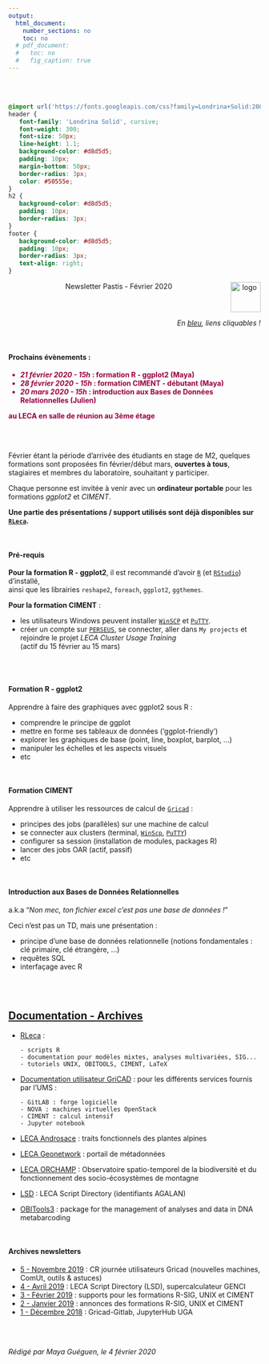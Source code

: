 ```yaml
---
output:
  html_document:
    number_sections: no
    toc: no
  # pdf_document:
  #   toc: no
  #   fig_caption: true
---
```


<br/><br/>


```css
@import url('https://fonts.googleapis.com/css?family=Londrina+Solid:200,300|Medula+One');
header {
   font-family: 'Londrina Solid', cursive;
   font-weight: 300;
   font-size: 50px;
   line-height: 1.1;
   background-color: #d8d5d5;
   padding: 10px;
   margin-bottom: 50px;
   border-radius: 3px;
   color: #50555e;
}
h2 {
   background-color: #d8d5d5;
   padding: 10px;
   border-radius: 3px;
}
footer {
   background-color: #d8d5d5;
   padding: 10px;
   border-radius: 3px;
   text-align: right;
}
```

<header>Newsletter Pastis - Février 2020 <img src="images/leca-logo_image_2.jpg" alt="logo" width="60px" align="right"/></header>

<div style="text-align:right;">*En [bleu](), liens cliquables !*</div>
<br/>

#### Prochains évènements :

<div style="color:#980043;">
- ***21 février 2020 - 15h* : formation R - ggplot2 (Maya)**
- ***28 février 2020 - 15h* : formation CIMENT - débutant (Maya)**
- ***20 mars 2020 - 15h* : introduction aux Bases de Données Relationnelles (Julien)**

**au LECA en salle de réunion au 3ème étage**
</div>
<br/><br/>

Février étant la période d'arrivée des étudiants en stage de M2, quelques formations sont proposées fin février/début mars, **ouvertes à tous**, stagiaires et membres du laboratoire, souhaitant y participer.

Chaque personne est invitée à venir avec un **ordinateur portable** pour les formations *ggplot2* et *CIMENT*.

**Une partie des présentations / support utilisés sont déjà disponibles sur [`RLeca`](http://rleca.pbworks.com/).**

<br/>

#### Pré-requis

**Pour la formation R - ggplot2**, il est recommandé d'avoir [`R`](https://www.r-project.org/) (et [`RStudio`](https://www.rstudio.com/products/rstudio/download/)) d'installé,  
ainsi que les librairies `reshape2`, `foreach`, `ggplot2`, `ggthemes`.

**Pour la formation CIMENT** :

  - les utilisateurs Windows peuvent installer [`WinSCP`](https://winscp.net/eng/download.php) et [`PuTTY`](https://www.chiark.greenend.org.uk/~sgtatham/putty/latest.html).
   - créer un compte sur [`PERSEUS`](https://perseus.ujf-grenoble.fr), se connecter, aller dans `My projects` et rejoindre le projet *LECA Cluster Usage Training*  
   (actif du 15 février au 15 mars)


<br/><br/>


#### Formation R - ggplot2

Apprendre à faire des graphiques avec ggplot2 sous R :

- comprendre le principe de ggplot
- mettre en forme ses tableaux de données ('ggplot-friendly')
- explorer les graphiques de base (point, line, boxplot, barplot, ...)
- manipuler les échelles et les aspects visuels
- etc

<br/>

#### Formation CIMENT

Apprendre à utiliser les ressources de calcul de [`Gricad`](https://gricad.univ-grenoble-alpes.fr/) :

- principes des jobs (parallèles) sur une machine de calcul
- se connecter aux clusters (terminal, [`WinScp`](https://winscp.net/), [`PuTTY`](https://www.putty.org/))
- configurer sa session (installation de modules, packages R)
- lancer des jobs OAR (actif, passif)
- etc

<br/>

#### Introduction aux Bases de Données Relationnelles

a.k.a "*Non mec, ton fichier excel c'est pas une base de données !*"

Ceci n'est pas un TD, mais une présentation :

- principe d'une base de données relationnelle (notions fondamentales : clé primaire, clé étrangère, ...)
- requêtes SQL
- interfaçage avec R

<br/><br/>


## [Documentation - Archives]()


- [RLeca](http://rleca.pbworks.com/) :

      - scripts R
      - documentation pour modèles mixtes, analyses multivariées, SIG...
      - tutoriels UNIX, OBITOOLS, CIMENT, LaTeX
      
- [Documentation utilisateur GriCAD](https://gricad-doc.univ-grenoble-alpes.fr/) : pour les différents services fournis par l'UMS :

      - GitLAB : forge logicielle
      - NOVA : machines virtuelles OpenStack
      - CIMENT : calcul intensif
      - Jupyter notebook
      
- [LECA Androsace](https://androsace.ujf-grenoble.fr/) : traits fonctionnels des plantes alpines
- [LECA Geonetwork](http://leca-bdgis.u-ga.fr/geonetwork/srv/fre/catalog.search#/home) : portail de métadonnées
- [LECA ORCHAMP](https://orchamp.osug.fr/home) : Observatoire spatio-temporel de la biodiversité et du fonctionnement des socio-écosystèmes de montagne

- [LSD](https://gricad-gitlab.univ-grenoble-alpes.fr/leca/pastis/lsd) : LECA Script Directory (identifiants AGALAN)

- [OBITools3](https://git.metabarcoding.org/obitools/obitools3) : package for the management of analyses and data in DNA metabarcoding

<br/>

#### Archives newsletters

+ [5 - Novembre 2019](https://mayagueguen.github.io/newsletters/NEWSLETTER_LECA_5_2019-11.html) : CR journée utilisateurs Gricad (nouvelles machines, ComUt, outils & astuces)
+ [4 - Avril 2019](https://mayagueguen.github.io/newsletters/NEWSLETTER_LECA_4_2019-04.html) : LECA Script Directory (LSD), supercalculateur GENCI
+ [3 - Février 2019](https://mayagueguen.github.io/newsletters/NEWSLETTER_LECA_3_2019-02.html) : supports pour les formations R-SIG, UNIX et CIMENT
+ [2 - Janvier 2019](https://mayagueguen.github.io/newsletters/NEWSLETTER_LECA_2_2019-01.html) : annonces des formations R-SIG, UNIX et CIMENT
+ [1 - Décembre 2018](https://mayagueguen.github.io/newsletters/NEWSLETTER_LECA_1_2018-12.html) : Gricad-Gitlab, JupyterHub UGA

<br/><br/>


<footer>*Rédigé par Maya Guéguen, le 4 février 2020*</footer>

<br/><br/>
